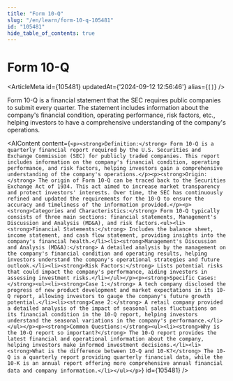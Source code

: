 ```yaml
---
title: "Form 10-Q"
slug: "/en/learn/form-10-q-105481"
id: "105481"
hide_table_of_contents: true
---
```



# Form 10-Q

<ArticleMeta id={105481} updatedAt={'2024-09-12 12:56:46'} alias={`[]`} />
<div className='border-solid border-b border-t-0 my-4 border-[var(--ifm-color-gray-300)]' />

Form 10-Q is a financial statement that the SEC requires public companies to submit every quarter. The statement includes information about the company's financial condition, operating performance, risk factors, etc., helping investors to have a comprehensive understanding of the company's operations.

<AIContent content={`<p><strong>Definition:</strong> Form 10-Q is a quarterly financial report required by the U.S. Securities and Exchange Commission (SEC) for publicly traded companies. This report includes information on the company's financial condition, operating performance, and risk factors, helping investors gain a comprehensive understanding of the company's operations.</p><p><strong>Origin:</strong> The origin of Form 10-Q can be traced back to the Securities Exchange Act of 1934. This act aimed to increase market transparency and protect investors' interests. Over time, the SEC has continuously refined and updated the requirements for the 10-Q to ensure the accuracy and timeliness of the information provided.</p><p><strong>Categories and Characteristics:</strong> Form 10-Q typically consists of three main sections: financial statements, Management's Discussion and Analysis (MD&A), and risk factors.<ul><li><strong>Financial Statements:</strong> Includes the balance sheet, income statement, and cash flow statement, providing insights into the company's financial health.</li><li><strong>Management's Discussion and Analysis (MD&A):</strong> A detailed analysis by the management on the company's financial condition and operating results, helping investors understand the company's operational strategies and future outlook.</li><li><strong>Risk Factors:</strong> Lists potential risks that could impact the company's performance, aiding investors in assessing investment risks.</li></ul></p><p><strong>Specific Cases:</strong><ul><li><strong>Case 1:</strong> A tech company disclosed the progress of new product development and market expectations in its 10-Q report, allowing investors to gauge the company's future growth potential.</li><li><strong>Case 2:</strong> A retail company provided a detailed analysis of the impact of seasonal sales fluctuations on its financial condition in the 10-Q report, helping investors understand the seasonal variations in the company's performance.</li></ul></p><p><strong>Common Questions:</strong><ul><li><strong>Why is the 10-Q report so important?</strong> The 10-Q report provides the latest financial and operational information about the company, helping investors make informed investment decisions.</li><li><strong>What is the difference between 10-Q and 10-K?</strong> The 10-Q is a quarterly report providing quarterly financial data, while the 10-K is an annual report offering more comprehensive annual financial data and company information.</li></ul></p>`} id={105481} />
